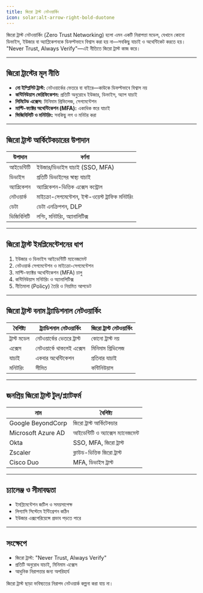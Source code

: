 ```yaml
---
title: জিরো ট্রাস্ট নেটওয়ার্কিং
icon: solar:alt-arrow-right-bold-duotone
---
```


জিরো ট্রাস্ট নেটওয়ার্কিং (Zero Trust Networking) হলো এমন একটি নিরাপত্তা মডেল, যেখানে কোনো ডিভাইস, ইউজার বা অ্যাপ্লিকেশনকে ডিফল্টভাবে বিশ্বাস করা হয় না—সবকিছু যাচাই ও অথেন্টিকেট করতে হয়। "Never Trust, Always Verify"—এই নীতিতে জিরো ট্রাস্ট কাজ করে।

---

## জিরো ট্রাস্টের মূল নীতি

- **নো ইম্প্লিসিট ট্রাস্ট:** নেটওয়ার্কের ভেতরে বা বাইরে—কাউকে ডিফল্টভাবে বিশ্বাস নয়
- **কন্টিনিউয়াস ভেরিফিকেশন:** প্রতিটি অনুরোধে ইউজার, ডিভাইস, অ্যাপ যাচাই
- **লিমিটেড এক্সেস:** মিনিমাম প্রিভিলেজ, সেগমেন্টেশন
- **মাল্টি-ফ্যাক্টর অথেন্টিকেশন (MFA):** একাধিক স্তরে যাচাই
- **ভিজিবিলিটি ও মনিটরিং:** সবকিছু লগ ও মনিটর করা

---

## জিরো ট্রাস্ট আর্কিটেকচারের উপাদান

| উপাদান             | বর্ণনা                                 |
|--------------------|----------------------------------------|
| আইডেন্টিটি         | ইউজার/ডিভাইস যাচাই (SSO, MFA)          |
| ডিভাইস             | প্রতিটি ডিভাইসের স্বাস্থ্য যাচাই         |
| অ্যাপ্লিকেশন        | অ্যাপ্লিকেশন-ভিত্তিক এক্সেস কন্ট্রোল     |
| নেটওয়ার্ক          | মাইক্রো-সেগমেন্টেশন, ইস্ট-ওয়েস্ট ট্রাফিক মনিটরিং |
| ডেটা               | ডেটা এনক্রিপশন, DLP                    |
| ভিজিবিলিটি         | লগিং, মনিটরিং, অ্যানালিটিক্স            |

---

## জিরো ট্রাস্ট ইমপ্লিমেন্টেশনের ধাপ

1. ইউজার ও ডিভাইস আইডেন্টিটি ম্যানেজমেন্ট
2. নেটওয়ার্ক সেগমেন্টেশন ও মাইক্রো-সেগমেন্টেশন
3. মাল্টি-ফ্যাক্টর অথেন্টিকেশন (MFA) চালু
4. কন্টিনিউয়াস মনিটরিং ও অ্যানালিটিক্স
5. নীতিমালা (Policy) তৈরি ও নিয়মিত আপডেট

---

## জিরো ট্রাস্ট বনাম ট্র্যাডিশনাল নেটওয়ার্কিং

| বৈশিষ্ট্য         | ট্র্যাডিশনাল নেটওয়ার্কিং | জিরো ট্রাস্ট নেটওয়ার্কিং |
|-------------------|--------------------------|--------------------------|
| ট্রাস্ট মডেল      | নেটওয়ার্কের ভেতরে ট্রাস্ট| কোনো ট্রাস্ট নয়         |
| এক্সেস            | নেটওয়ার্কে থাকলেই এক্সেস | মিনিমাম প্রিভিলেজ        |
| যাচাই             | একবার অথেন্টিকেশন        | প্রতিবার যাচাই           |
| মনিটরিং           | সীমিত                    | কন্টিনিউয়াস             |

---

## জনপ্রিয় জিরো ট্রাস্ট টুল/প্ল্যাটফর্ম

| নাম           | বৈশিষ্ট্য                        |
|---------------|-----------------------------------|
| Google BeyondCorp | জিরো ট্রাস্ট আর্কিটেকচার         |
| Microsoft Azure AD| আইডেন্টিটি ও অ্যাক্সেস ম্যানেজমেন্ট|
| Okta          | SSO, MFA, জিরো ট্রাস্ট            |
| Zscaler       | ক্লাউড-ভিত্তিক জিরো ট্রাস্ট        |
| Cisco Duo     | MFA, ডিভাইস ট্রাস্ট               |

---

## চ্যালেঞ্জ ও সীমাবদ্ধতা

- ইমপ্লিমেন্টেশন জটিল ও সময়সাপেক্ষ
- লিগ্যাসি সিস্টেমে ইন্টিগ্রেশন কঠিন
- ইউজার এক্সপেরিয়েন্সে প্রভাব পড়তে পারে

---

## সংক্ষেপে
- জিরো ট্রাস্ট: "Never Trust, Always Verify"
- প্রতিটি অনুরোধ যাচাই, মিনিমাম এক্সেস
- আধুনিক নিরাপত্তার জন্য অপরিহার্য

জিরো ট্রাস্ট ছাড়া ভবিষ্যতের নিরাপদ নেটওয়ার্ক কল্পনা করা যায় না।
